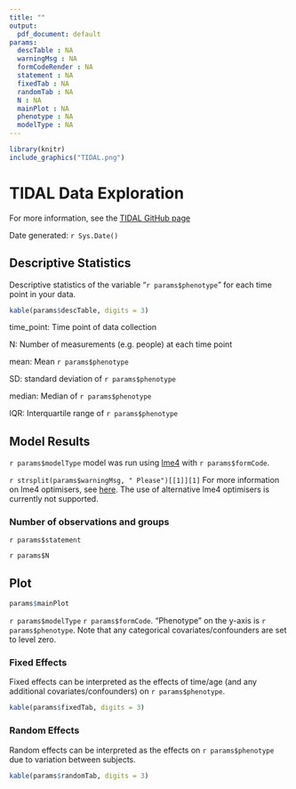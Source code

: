 ```yaml
---
title: ""
output:
  pdf_document: default
params:
  descTable : NA
  warningMsg : NA
  formCodeRender : NA
  statement : NA
  fixedTab : NA
  randomTab : NA
  N : NA
  mainPlot : NA
  phenotype : NA
  modelType : NA
---
```



``` r
library(knitr)
include_graphics("TIDAL.png")
```

# TIDAL Data Exploration

For more information, see the [TIDAL GitHub page](https://github.com/AmeliaES/TIDAL)

Date generated: `r Sys.Date()`

## Descriptive Statistics

Descriptive statistics of the variable "`r params$phenotype`" for each time point in your data.

```r

kable(params$descTable, digits = 3)
```

time_point: Time point of data collection

N: Number of measurements (e.g. people) at each time point 

mean: Mean `r params$phenotype`

SD: standard deviation of `r params$phenotype` 

median: Median of `r params$phenotype` 

IQR: Interquartile range of `r params$phenotype`


## Model Results

`r params$modelType` model was run using [lme4](https://cran.r-project.org/web/packages/lme4/index.html) with
`r params$formCode`. 

`r strsplit(params$warningMsg, " Please")[[1]][1]` For more information on lme4 optimisers, see [here](https://cran.r-project.org/web/packages/lme4/vignettes/lmerperf.html). The use of alternative lme4 optimisers is currently not supported.


### Number of observations and groups

`r params$statement`

`r params$N`


## Plot

```r
params$mainPlot
```

`r params$modelType` `r params$formCode`. "Phenotype" on the y-axis is `r params$phenotype`. Note that any categorical covariates/confounders are set to level zero.



### Fixed Effects

Fixed effects can be interpreted as the effects of time/age (and any additional covariates/confounders) on `r params$phenotype`.

```r
kable(params$fixedTab, digits = 3)
```



### Random Effects

Random effects can be interpreted as the effects on `r params$phenotype` due to variation between subjects.

```r
kable(params$randomTab, digits = 3)
```

